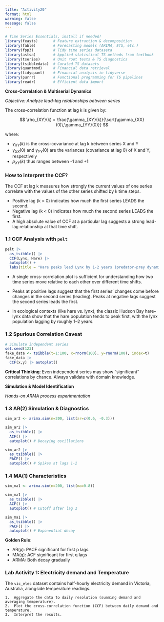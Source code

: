 ```yaml
---
title: "Activity20"
format: html
warning: false
message: false
---
```


```r
# Time Series Essentials, install if needed!
library(feasts)       # Feature extraction & decomposition
library(fable)        # Forecasting models (ARIMA, ETS, etc.)
library(fpp3)         # Tidy time series dataseta
library(astsa)        # Applied statistical TS methods from textbook
library(tseries)      # Unit root tests & TS diagnostics
library(tsibbledata)  # Curated TS datasets
library(quantmod)     # Financial data retrieval
library(tidyquant)    # Financial analysis in tidyverse
library(purrr)        # Functional programming for TS pipelines
library(readr)        # Efficient data import
```


**Cross-Correlation & Multiserial Dynamics**  

*Objective: Analyze lead-lag relationships between series*

The cross-correlation function at lag k is given by:

$$
\rho_{XY}(k) = \frac{\gamma_{XY}(k)}{\sqrt{\gamma_{XX}(0)\,\gamma_{YY}(0)}}
$$

where:

 - $\gamma_{XY}(k)$ is the cross-covariance at lag k between series X and Y
 - $\gamma_{XX}(0)$ and $\gamma_{YY}(0)$ are the variances (covariance at lag 0)
   of X and Y, respectively
 - $\rho_{XY}(k)$ thus ranges between -1 and +1



### How to interpret the CCF?

The CCF at lag k measures how strongly the current values of one series correlate with the values of the other series shifted by k time steps.

- Positive lag (k > 0) indicates how much the first series LEADS the second.
- Negative lag (k < 0) indicates how much the second series LEADS the first.
- A high absolute value of CCF at a particular lag suggests a strong
 lead-lag relationship at that time shift.


### 1.1 CCF Analysis with `pelt`

```r
pelt |> 
  as_tsibble() |>
  CCF(Lynx, Hare) |> 
  autoplot() +
  labs(title = "Hare peaks lead Lynx by 1-2 years (predator-prey dynamics)")
```


- A single cross-correlation plot is sufficient for understanding how two time series move relative to each other over different time shifts.

- Peaks at positive lags suggest that the first series' changes come before changes in the second series (leading). Peaks at negative lags suggest the second series leads the first.

- In ecological contexts (like hare vs. lynx), the classic Hudson Bay hare–lynx data show that the hare population tends to peak first, with the lynx population lagging by roughly 1–2 years.


### 1.2 Spurious Correlation Caveat

```r
# Simulate independent series
set.seed(123)
fake_data <- tsibble(t=1:100, x=rnorm(100), y=rnorm(100), index=t)
fake_data |> 
  CCF(x,y) |> autoplot()
```

**Critical Thinking**: Even independent series may show "significant" correlations by chance. Always validate with domain knowledge.


**Simulation & Model Identification**  

*Hands-on ARMA process experimentation*

### 1.3 AR(2) Simulation & Diagnostics

```r
sim_ar2 <- arima.sim(n=200, list(ar=c(0.6, -0.3))) 

sim_ar2 |> 
  as_tsibble() |>
  ACF() |> 
  autoplot() # Decaying oscillations

sim_ar2 |> 
  as_tsibble() |>
  PACF() |> 
  autoplot() # Spikes at lags 1-2
```

### 1.4 MA(1) Characteristics

```r
sim_ma1 <- arima.sim(n=200, list(ma=0.8))

sim_ma1 |> 
  as_tsibble() |>
  ACF() |> 
  autoplot() # Cutoff after lag 1

sim_ma1 |> 
  as_tsibble() |>
  PACF() |> 
  autoplot() # Exponential decay
```

**Golden Rule**:  

- AR(p): PACF significant for first p lags  
- MA(q): ACF significant for first q lags  
- ARMA: Both decay gradually

### **Lab Activity 1: Electricity demand and Temperature**  

The `vic_elec` dataset contains half-hourly electricity demand in Victoria, Australia, alongside temperature readings.

	1.	Aggregate the data to daily resolution (summing demand and averaging temperature).
	2.	Plot the cross-correlation function (CCF) between daily demand and temperature.
	3.	Interpret the results.

<!--

```r
vic_elec_daily <- vic_elec %>%
  index_by(Date = as.Date(Time)) %>%
  summarise(
    DailyDemand = sum(Demand),
    DailyTemp   = mean(Temperature)
  ) %>%
  as_tsibble(index = Date)

knitr::kable(vic_elec_daily %>% head())
```

```r
# Cross-correlation function between Demand and Temperature up to ±30 days
vic_elec_daily %>% 
  CCF(DailyDemand, DailyTemp) %>% 
  autoplot()
```

The CCF values are consistently near or below zero across all lags; there isn’t a pronounced peak or trough at any specific lag. Since the correlations remain broadly negative (and small in magnitude) for both positive and negative lags, there’s no clear evidence that temperature systematically leads or lags demand in this dataset. The correlation is negative, suggesting that higher daily temperatures coincide with slightly lower daily electricity demand (or vice versa). One possible explanation is that the observed period or region may use more electricity for heating rather than cooling, so warmer days reduce demand.

-->
